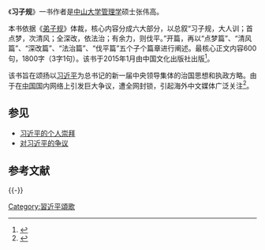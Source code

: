 《'''习子规'''》一书作者是[[中山大学|中山大学]][[管理学|管理学]]硕士张伟高。

本书依据《[[弟子规|弟子规]]》体裁，核心内容分成六大部分，以总叙“习子规，大人训；首点梦，次清风；全深改，依法治；有余力，则伐平。”开篇，再以“点梦篇”、“清风篇”、“深改篇”、“法治篇”、“伐平篇”五个子个篇章进行阐述。最核心正文内容600句，1800字（3字1句）。该书于2015年1月由中国文化出版社出版<ref>{{cite web|url=http://www.zgwh.cn/look.asp?vid=736|title=《习子规》|publisher=中国文化出版社|date=2015-09-23|archiveurl=https://web.archive.org/web/20170214102953/http://www.zgwh.cn/look.asp?vid=736|archivedate=2017-02-14|accessdate=2017-02-14|dead-url=no}}</ref>。

该书旨在颂扬以[[习近平|习近平]]为总书记的新一届中央领导集体的治国思想和执政方略。由于在[[中国|中国]]国内网络上引发巨大争议，遭全网封锁，引起海外中文媒体广泛关注<ref>{{cite news |url=http://www.rfa.org/mandarin/yataibaodao/meiti/xl1-02132017110134.html |title=《习子规》引发讽刺潮 遭全网封锁 |publisher=自由亚洲电台普通话 |date=2017-02-13 |accessdate=2017-02-14 |archive-date=2017-08-03 |archive-url=https://web.archive.org/web/20170803171746/http://www.rfa.org/mandarin/yataibaodao/meiti/xl1-02132017110134.html |dead-url=no }}</ref>。

==参见==
*[[习近平的个人崇拜|习近平的个人崇拜]] 
*[[对习近平的争议|对习近平的争议]]

== 参考文献 ==
{{Reflist}}

{{-}}
{{习近平}}

[[Category:習近平頌歌|Category:習近平頌歌]]